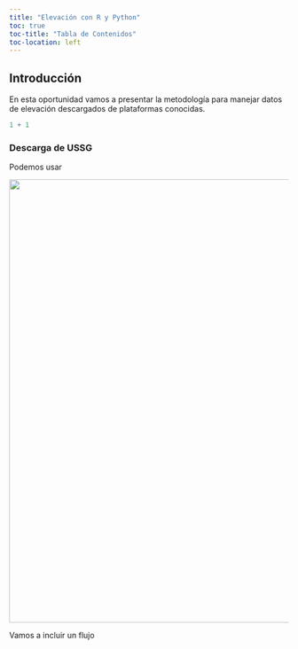 ```yaml
---
title: "Elevación con R y Python"
toc: true
toc-title: "Tabla de Contenidos"
toc-location: left
---
```


## Introducción

En esta oportunidad vamos a presentar la metodología para manejar datos de elevación descargados de plataformas conocidas.

```r
1 + 1
```

### Descarga de USSG

Podemos usar

![](img/descarga_earth_data.png){#figure1 fig-align="center" width="800"}

Vamos a incluir un flujo
